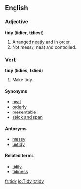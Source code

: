==English==

===Adjective===
'''tidy''' ('''tidier''', '''tidiest''')
# Arranged [[neatly]] and in [[order]].
# Not messy; neat and controlled.

===Verb===
'''tidy''' ('''tidies''', '''tidied''')
# Make tidy.

====Synonyms====
*[[neat]]
*[[orderly]]
*[[presentable]]
*[[spick and span]]

====Antonyms====
*[[messy]]
*[[untidy]]

====Related terms====
*[[tidily]]
*[[tidiness]]

[[fr:tidy]]
[[io:Tidy]]
[[it:tidy]]